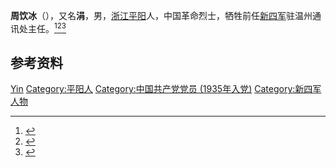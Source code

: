 '''周饮冰'''（{{bd|1913年|10月17日|1942年|6月}}），又名'''涓'''，男，[[浙江|浙江]][[平阳县|平阳]]人，中国革命烈士，牺牲前任[[新四军|新四军]]驻温州通讯处主任。<ref>{{Cite book|title=浙江民国人物大辞典|author=林吕建主编|publisher=浙江大学出版社|year=2013|isbn=|location=杭州|pages=820}}</ref><ref>{{Cite book|title=中国共产党人名词典|author=徐为民编|publisher=辽宁教育出版社|year=1988|isbn=|location=沈阳|pages=}}</ref><ref>{{Cite web|title=周饮冰|url=http://www.zjds.org.cn/ztjj/zjyj/zjyj/201312/t20131219_2034.shtml|accessdate=2020-12-20|work=浙江党史网}}</ref>

== 参考资料 ==
{{reflist}}

{{中国人物小作品}}

{{Authority control}}
{{DEFAULTSORT:Zhou周}}
[[Category:周姓|Yin]]
[[Category:平阳人|Category:平阳人]]
[[Category:中国共产党党员_(1935年入党)|Category:中国共产党党员 (1935年入党)]]
[[Category:新四军人物|Category:新四军人物]]